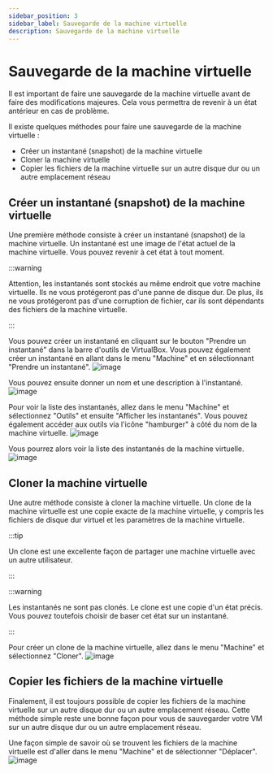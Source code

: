 ```yaml
---
sidebar_position: 3
sidebar_label: Sauvegarde de la machine virtuelle
description: Sauvegarde de la machine virtuelle
---
```


# Sauvegarde de la machine virtuelle

Il est important de faire une sauvegarde de la machine virtuelle avant de faire
des modifications majeures. Cela vous permettra de revenir à un état antérieur
en cas de problème.

Il existe quelques méthodes pour faire une sauvegarde de la machine virtuelle :

- Créer un instantané (snapshot) de la machine virtuelle
- Cloner la machine virtuelle
- Copier les fichiers de la machine virtuelle sur un autre disque dur ou un autre emplacement
  réseau

## Créer un instantané (snapshot) de la machine virtuelle

Une première méthode consiste à créer un instantané (snapshot) de la machine virtuelle. Un
instantané est une image de l'état actuel de la machine virtuelle. Vous pouvez revenir à cet état à tout moment.

:::warning

Attention, les instantanés sont stockés au même endroit que votre machine virtuelle. Ils ne vous protégeront pas d'une panne de disque dur.
De plus, ils ne vous protégeront pas d'une corruption de fichier, car ils sont dépendants des fichiers de la machine virtuelle.

:::

Vous pouvez créer un instantané en cliquant sur le bouton "Prendre un instantané" dans la barre d'outils de VirtualBox. Vous pouvez également
créer un instantané en allant dans le menu "Machine" et en sélectionnant "Prendre un instantané".
![image](/img/VirtualBox/Instantane-1.png)

Vous pouvez ensuite donner un nom et une description à l'instantané.
![image](/img/VirtualBox/Instantane-2.png)

Pour voir la liste des instantanés, allez dans le menu "Machine" et sélectionnez "Outils" et ensuite "Afficher les instantanés". 
Vous pouvez également accéder aux outils via l'icône "hamburger" à côté du nom de la machine virtuelle.
![image](/img/VirtualBox/Instantane-3.png)

Vous pourrez alors voir la liste des instantanés de la machine virtuelle.
![image](/img/VirtualBox/Instantane-4.png)

## Cloner la machine virtuelle

Une autre méthode consiste à cloner la machine virtuelle. Un clone de
la machine virtuelle est une copie exacte de la machine virtuelle, y compris
les fichiers de disque dur virtuel et les paramètres de la machine virtuelle.

:::tip

Un clone est une excellente façon de partager une machine virtuelle avec un autre utilisateur.

:::

:::warning

Les instantanés ne sont pas clonés. Le clone est une copie d'un état précis. Vous pouvez
toutefois choisir de baser cet état sur un instantané.

:::

Pour créer un clone de la machine virtuelle, allez dans le menu "Machine" et sélectionnez "Cloner".
![image](/img/VirtualBox/Clone.png)

## Copier les fichiers de la machine virtuelle

Finalement, il est toujours possible de copier les fichiers de la machine
virtuelle sur un autre disque dur ou un autre emplacement réseau. Cette méthode simple
reste une bonne façon pour vous de sauvegarder votre VM sur un autre disque dur ou un autre emplacement réseau.

Une façon simple de savoir où se trouvent les fichiers de la machine virtuelle est
d'aller dans le menu "Machine" et de sélectionner "Déplacer".
![image](/img/VirtualBox/Deplacer.png)
